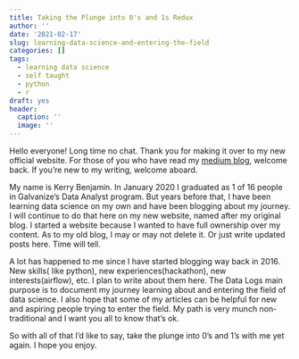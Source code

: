 ```yaml
---
title: Taking the Plunge into 0's and 1s Redux
author: ''
date: '2021-02-17'
slug: learning-data-science-and-entering-the-field
categories: []
tags: 
  - learning data science
  - self taught
  - python
  - r
draft: yes  
header:
  caption: ''
  image: ''
---
```




Hello everyone! Long time no chat. Thank you for making it over to my new official website. For those of you who have read my [medium blog](https://medium.com/the-data-logs), welcome back. If you're new to my writing, welcome aboard. 

My name is Kerry Benjamin. In January 2020 I graduated as 1 of 16 people in Galvanize's Data Analyst program. But years before that, I have been learning data science on my own and have been blogging about my journey. I will continue to do that here on my new website, named after my original blog. I started a website because I wanted to have full ownership over my content. As to my old blog,  I may or may not delete it. Or just write updated posts here. Time will tell.

A lot has happened to me since I have started blogging way back in 2016. New skills( like python), new experiences(hackathon), new interests(airflow), etc. I plan to write about them here. The Data Logs main purpose is to document my journey learning about and entering the field of data science. I also hope that some of my articles can be helpful for new and aspiring people trying to enter the field. My path is very munch non-traditional and I want you all to know that's ok. 

So with all of that I'd like to say, take the plunge into 0's and 1's with me yet again. I hope you enjoy.
